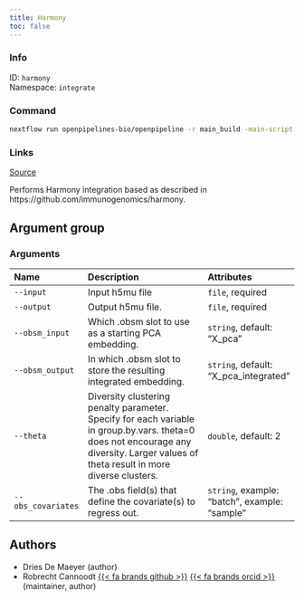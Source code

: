 ```yaml
---
title: Harmony
toc: false
---
```


::: {.column-margin}

### Info

ID: `harmony`  
Namespace: `integrate`

### Command

```bash
nextflow run openpipelines-bio/openpipeline -r main_build -main-script target/nextflow/integrate/harmony/main.nf --help
```

### Links
[Source](https://github.com/openpipelines-bio/openpipeline/blob/main/src/integrate/harmony){.btn-action .btn-sm .btn-info .btn role="button"}
:::

Performs Harmony integration based as described in https://github.com/immunogenomics/harmony.

## Argument group

### Arguments



|Name               |Description                                                                                                                                                                           |Attributes                                    |
|:------------------|:-------------------------------------------------------------------------------------------------------------------------------------------------------------------------------------|:---------------------------------------------|
|`--input`          |Input h5mu file                                                                                                                                                                       |`file`, required                              |
|`--output`         |Output h5mu file.                                                                                                                                                                     |`file`, required                              |
|`--obsm_input`     |Which .obsm slot to use as a starting PCA embedding.                                                                                                                                  |`string`, default: "X_pca"                    |
|`--obsm_output`    |In which .obsm slot to store the resulting integrated embedding.                                                                                                                      |`string`, default: "X_pca_integrated"         |
|`--theta`          |Diversity clustering penalty parameter. Specify for each variable in group.by.vars. theta=0 does not encourage any diversity. Larger values of theta result in more diverse clusters. |`double`, default: 2                          |
|`--obs_covariates` |The .obs field(s) that define the covariate(s) to regress out.                                                                                                                        |`string`, example: "batch", example: "sample" |

## Authors

 * Dries De Maeyer  (author)
 * Robrecht Cannoodt [{{< fa brands github >}}](https://github.com/rcannood) [{{< fa brands orcid >}}](https://orcid.org/0000-0003-3641-729X) (maintainer, author)
